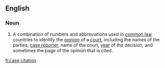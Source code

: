 ==English==

===Noun===
{{wikipedia}}
{{en-noun}}
# {{lb|en|legal}} A combination of numbers and abbreviations used in [[common law]] countries to identify the [[opinion]] of a [[court]], including the names of the parties, [[case reporter]], name of the court, [[year]] of the decision, and sometimes the page of the opinion that is cited.

[[fi:case citation]]